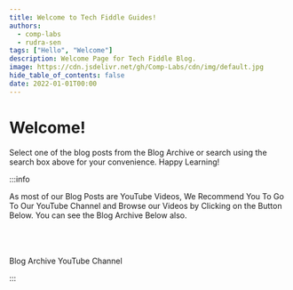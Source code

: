 ```yaml
---
title: Welcome to Tech Fiddle Guides!
authors:
  - comp-labs
  - rudra-sen
tags: ["Hello", "Welcome"]
description: Welcome Page for Tech Fiddle Blog.
image: https://cdn.jsdelivr.net/gh/Comp-Labs/cdn/img/default.jpg
hide_table_of_contents: false
date: 2022-01-01T00:00
---
```


# Welcome!

Select one of the blog posts from the Blog Archive or search using the search box above for your convenience. Happy Learning!

:::info

As most of our Blog Posts are YouTube Videos, We Recommend You To Go To Our YouTube Channel and Browse our Videos by Clicking on the Button Below. You can see the Blog Archive Below also.<br></br><br></br>

<div className="button-group button-group--block">
  <Link className="button button--primary" to="/blog/archive">
    <i class="fa-solid fa-box-archive"></i> Blog Archive
  </Link>
  <Link
    className="button button--primary"
    to="https://www.youtube.com/channel/UCL6pKeSCbJkPohM2PUZbqQA"
  >
    <i class="fa-brands fa-youtube"></i> YouTube Channel
  </Link>
</div>

:::
